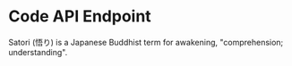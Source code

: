 # Code API Endpoint

Satori (悟り) is a Japanese Buddhist term for awakening, "comprehension; understanding".
